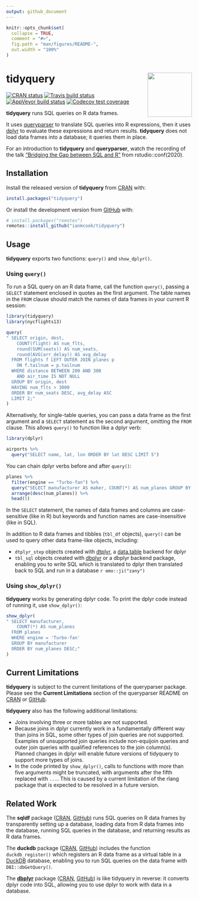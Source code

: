 ```yaml
---
output: github_document
---
```


<!-- README.md is generated from README.Rmd. Please edit that file -->

```r
knitr::opts_chunk$set(
  collapse = TRUE,
  comment = "#>",
  fig.path = "man/figures/README-",
  out.width = "100%"
)
```
# tidyquery <img src="man/figures/logo.png" align="right" width="120" />

<!-- badges: start -->
[![CRAN status](https://www.r-pkg.org/badges/version/tidyquery)](https://cran.r-project.org/package=tidyquery)
[![Travis build status](https://travis-ci.org/ianmcook/tidyquery.svg?branch=master)](https://travis-ci.org/ianmcook/tidyquery)
[![AppVeyor build status](https://ci.appveyor.com/api/projects/status/github/ianmcook/tidyquery?branch=master&svg=true)](https://ci.appveyor.com/project/ianmcook/tidyquery)
[![Codecov test coverage](https://codecov.io/gh/ianmcook/tidyquery/branch/master/graph/badge.svg)](https://codecov.io/gh/ianmcook/tidyquery?branch=master)
<!-- badges: end -->

**tidyquery** runs SQL queries on R data frames.

It uses [queryparser](https://github.com/ianmcook/queryparser) to translate SQL queries into R expressions, then it uses [dplyr](https://dplyr.tidyverse.org) to evaluate these expressions and return results. **tidyquery** does not load data frames into a database; it queries them in place.

For an introduction to **tidyquery** and **queryparser**, watch the recording of the talk ["Bridging the Gap between SQL and R"](https://www.youtube.com/watch?v=JwP5KdWSgqE) from rstudio::conf(2020).

## Installation

Install the released version of **tidyquery** from [CRAN](https://CRAN.R-project.org/package=tidyquery) with:

``` r
install.packages("tidyquery")
```

Or install the development version from [GitHub](https://github.com/ianmcook/tidyquery) with:

``` r
# install.packages("remotes")
remotes::install_github("ianmcook/tidyquery")
```

## Usage

**tidyquery** exports two functions: `query()` and `show_dplyr()`.

### Using `query()`

To run a SQL query on an R data frame, call the function `query()`, passing a `SELECT` statement enclosed in quotes as the first argument. The table names in the `FROM` clause should match the names of data frames in your current R session:

```r
library(tidyquery)
library(nycflights13)

query(
" SELECT origin, dest,
    COUNT(flight) AS num_flts,
    round(SUM(seats)) AS num_seats,
    round(AVG(arr_delay)) AS avg_delay
  FROM flights f LEFT OUTER JOIN planes p
    ON f.tailnum = p.tailnum
  WHERE distance BETWEEN 200 AND 300
    AND air_time IS NOT NULL
  GROUP BY origin, dest
  HAVING num_flts > 3000
  ORDER BY num_seats DESC, avg_delay ASC
  LIMIT 2;"
)
```

Alternatively, for single-table queries, you can pass a data frame as the first argument and a `SELECT` statement as the second argument, omitting the `FROM` clause. This allows `query()` to function like a dplyr verb:

```r
library(dplyr)

airports %>%
  query("SELECT name, lat, lon ORDER BY lat DESC LIMIT 5")
```

You can chain dplyr verbs before and after `query()`:

```r
planes %>%
  filter(engine == "Turbo-fan") %>%
  query("SELECT manufacturer AS maker, COUNT(*) AS num_planes GROUP BY maker") %>%
  arrange(desc(num_planes)) %>%
  head(5)
```

In the `SELECT` statement, the names of data frames and columns are case-sensitive (like in R) but keywords and function names are case-insensitive (like in SQL).

In addition to R data frames and tibbles (`tbl_df` objects), `query()` can be used to query other data frame-like objects, including:

- `dtplyr_step` objects created with [dtplyr](https://dtplyr.tidyverse.org), a [data.table](http://r-datatable.com/) backend for dplyr 
- `tbl_sql` objects created with [dbplyr](https://dbplyr.tidyverse.org) or a dbplyr backend package, enabling you to write SQL which is translated to dplyr then translated back to SQL and run in a database `r emo::ji("zany")`

### Using `show_dplyr()`

**tidyquery** works by generating dplyr code. To print the dplyr code instead of running it, use `show_dplyr()`:

```r
show_dplyr(
" SELECT manufacturer, 
    COUNT(*) AS num_planes
  FROM planes
  WHERE engine = 'Turbo-fan'
  GROUP BY manufacturer
  ORDER BY num_planes DESC;"
)
```


## Current Limitations

**tidyquery** is subject to the current limitations of the queryparser package. Please see the **Current Limitations** section of the queryparser README on [CRAN](https://cran.r-project.org/package=queryparser/readme/README.html#current-limitations) or [GitHub](https://github.com/ianmcook/queryparser#current-limitations).

**tidyquery** also has the following additional limitations:

- Joins involving three or more tables are not supported.
- Because joins in dplyr currently work in a fundamentally different way than joins in SQL, some other types of join queries are not supported. Examples of unsupported join queries include non-equijoin queries and outer join queries with qualified references to the join column(s). Planned changes in dplyr will enable future versions of tidyquery to support more types of joins.
- In the code printed by `show_dplyr()`, calls to functions with more than five arguments might be truncated, with arguments after the fifth replaced with `...`. This is caused by a current limitation of the rlang package that is expected to be resolved in a future version.


## Related Work

The **sqldf** package ([CRAN](https://cran.r-project.org/package=sqldf), [GitHub](https://github.com/ggrothendieck/sqldf)) runs SQL queries on R data frames by transparently setting up a database, loading data from R data frames into the database, running SQL queries in the database, and returning results as R data frames.

The **duckdb** package ([CRAN](https://cran.r-project.org/package=duckdb), [GitHub](https://github.com/cwida/duckdb/tree/master/tools/rpkg)) includes the function `duckdb_register()` which registers an R data frame as a virtual table in a [DuckDB](https://duckdb.org) database, enabling you to run SQL queries on the data frame with `DBI::dbGetQuery()`.

The **[dbplyr](https://dbplyr.tidyverse.org)** package ([CRAN](https://cran.r-project.org/package=dbplyr), [GitHub](https://github.com/tidyverse/dbplyr)) is like tidyquery in reverse: it converts dplyr code into SQL, allowing you to use dplyr to work with data in a database.
